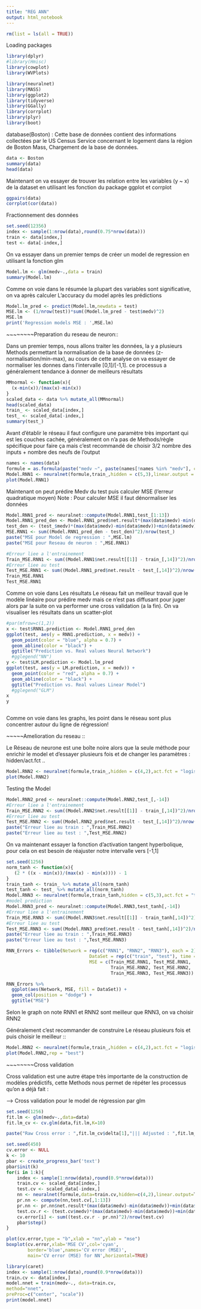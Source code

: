 ```yaml
---
title: "REG ANN"
output: html_notebook
---
```

```r
rm(list = ls(all = TRUE))
```

Loading packages
```r
library(dplyr)
#library(Hmisc)
library(cowplot)
library(WVPlots)
```


```r
library(neuralnet)
library(MASS)
library(ggplot2)
library(tidyverse)
library(GGally)
library(corrplot)
library(plyr)
library(boot)
```

database(Boston) : Cette base de données contient des informations collectées par le US Census Service concernant le logement dans la région de Boston Mass,
Chargement de la base de données.

```r
data <- Boston
summary(data)
head(data)
```

Maintenant on va essayer de trouver les relation entre les variables (y ~ x) de la dataset en utilisant les fonction du package ggplot et corrplot

```r
ggpairs(data)
corrplot(cor(data))
```


Fractionnement des données

```r
set.seed(12356)
index <- sample(1:nrow(data),round(0.75*nrow(data)))
train <- data[index,]
test <- data[-index,]
```

On va essayer dans un premier temps de créer un model de regression en utilisant la fonction glm

```r
Model.lm <- glm(medv~.,data = train)
summary(Model.lm)
```

Comme on voie dans le résumée la plupart des variables sont significative, on va après calculer L'accuracy du model après les prédictions

```r
Model.lm_pred <- predict(Model.lm,newdata = test)
MSE.lm <- (1/nrow(test))*sum((Model.lm_pred - test$medv)^2) 
MSE.lm
print('Regression models MSE : ',MSE.lm)
```

~~~~~~~~Preparation du reseau de neuron::

Dans un premier temps, nous allons traiter les données, la y a plusieurs Methods permettant la normalisation de la base de données (z-normalisation/min-max), au cours de cette analyse on va essayer de normaliser les donnes dans l'intervalle [0,1]/[-1,1].
ce processus a généralement tendance à donner de meilleurs résultats


```r
MMnormal <- function(x){
  (x-min(x))/(max(x)-min(x))
}
scaled_data <- data %>% mutate_all(MMnormal)
head(scaled_data)
train_ <- scaled_data[index,]
test_ <- scaled_data[-index,]
summary(test_)
```

Avant d’établir le réseau il faut configure une  paramètre très important qui est les couches cachée, généralement on n'a pas de Methods/règle spécifique pour faire ça mais c'est recommandé de choisir 3/2 nombre des inputs + nombre des neufs de l'output

```r
names <- names(data)
formule = as.formula(paste("medv ~", paste(names[!names %in% "medv"], collapse = " + ")))
Model.RNN1 <- neuralnet(formule,train_,hidden = c(5,3),linear.output = TRUE)
plot(Model.RNN1)
```

Maintenant on peut prédire Medv du test puis calculer MSE (l'erreur quadratique moyen)
Note : Pour calculer MSE il faut dénormaliser les données

```r
Model.RNN1_pred <- neuralnet::compute(Model.RNN1,test_[1:13])
Model.RNN1_pred_den <- Model.RNN1_pred$net.result*(max(data$medv)-min(data$medv))+min(data$medv)
test_den <- (test_$medv)*(max(data$medv)-min(data$medv))+min(data$medv)
MSE.RNN1 <- sum((Model.RNN1_pred_den - test_den)^2)/nrow(test_)
paste("MSE pour Model de regression : ",MSE.lm)
paste("MSE pour Reseau de neuron : ",MSE.RNN1)
```
```r
#Erreur liee a l'entrainement 
Train_MSE.RNN1 <- sum((Model.RNN1$net.result[[1]] - train_[,14])^2)/nrow(train_)
#Erreur liee au test
Test_MSE.RNN1 <- sum((Model.RNN1_pred$net.result - test_[,14])^2)/nrow(test_)
Train_MSE.RNN1
Test_MSE.RNN1
```


Comme on voie dans Les résultats Le réseau fait un meilleur travail que le modèle linéaire pour prédire medv mais ce n'est pas diffusant pour juger alors par la suite on va performer une cross validation (a la fin).
On va visualiser les résultats dans un scatter-plot


```r
#par(mfrow=c(1,2))
x <- test$RNN1.prediction <- Model.RNN1_pred_den
ggplot(test, aes(y = RNN1.prediction, x = medv)) + 
  geom_point(color = "blue", alpha = 0.7) + 
  geom_abline(color = "black") +
  ggtitle("Prediction vs. Real values Neural Network")
  #gglegend("NN")
y <- test$LM.prediction <- Model.lm_pred
ggplot(test, aes(y = LM.prediction, x = medv)) + 
  geom_point(color = "red", alpha = 0.7) + 
  geom_abline(color = "black") +
  ggtitle("Prediction vs. Real values Linear Model")
  #gglegend("GLM")
x
y



```

Comme on voie dans les graphs, les point dans le réseau sont plus concentrer autour du ligne de régression!

~~~~~Amelioration du reseau :: 

Le Réseau de neurone est une boîte noire alors que la seule méthode pour enrichir le model et d'essayer plusieurs fois et de changer les paramètres : hidden/act.fct ..

```r
Model.RNN2 <- neuralnet(formule,train_,hidden = c(4,2),act.fct = "logistic",linear.output = TRUE)
plot(Model.RNN2)
```
Testing the Model
```r
Model.RNN2_pred <- neuralnet::compute(Model.RNN2,test_[,-14])
#Erreur liee a l'entrainement 
Train_MSE.RNN2 <- sum((Model.RNN2$net.result[[1]] - train_[,14])^2)/nrow(train_)
#Erreur liee au test
Test_MSE.RNN2 <- sum((Model.RNN2_pred$net.result - test_[,14])^2)/nrow(test_)
paste("Erreur liee au train : ",Train_MSE.RNN2)
paste("Erreur liee au test : ",Test_MSE.RNN2)

```

On va maintenant essayer la fonction d'activation tangent hyperbolique, pour cela on est besoin de réajuster notre intervalle vers [-1,1]

```r
set.seed(1256)
norm_tanh <- function(x){
   (2 * ((x - min(x))/(max(x) - min(x)))) - 1
}
train_tanh <- train_ %>% mutate_all(norm_tanh)
test_tanh <- test_ %>% mutate_all(norm_tanh)
Model.RNN3 <- neuralnet(formule,train_tanh,hidden = c(5,3),act.fct = "tanh",linear.output = TRUE)
#model prediction
Model.RNN3_pred <- neuralnet::compute(Model.RNN3,test_tanh[,-14])
#Erreur liee a l'entrainement 
Train_MSE.RNN3 <- sum((Model.RNN3$net.result[[1]] - train_tanh[,14])^2)/nrow(train_tanh)
#Erreur liee au test
Test_MSE.RNN3 <- sum((Model.RNN3_pred$net.result - test_tanh[,14])^2)/nrow(test_tanh)
paste("Erreur liee au train : ",Train_MSE.RNN3)
paste("Erreur liee au test : ",Test_MSE.RNN3)
```
```r
RNN_Errors <- tibble(Network = rep(c("RNN1", "RNN2", "RNN3"), each = 2), 
                               DataSet = rep(c("train", "test"), time = 3), 
                               MSE = c(Train_MSE.RNN1, Test_MSE.RNN1, 
                                       Train_MSE.RNN2, Test_MSE.RNN2, 
                                       Train_MSE.RNN3, Test_MSE.RNN3))

RNN_Errors %>% 
  ggplot(aes(Network, MSE, fill = DataSet)) + 
  geom_col(position = "dodge") + 
  ggtitle("MSE")
```
Selon le graph on note RNN1 et RNN2 sont meilleur que RNN3, on va choisir RNN2


Généralement c'est recommander de construire Le réseau plusieurs fois et puis choisir le meilleur ::

```r
Model.RNN2 <- neuralnet(formule,train_,hidden = c(4,2),act.fct = "logistic",linear.output = TRUE,rep = 10)
plot(Model.RNN2,rep = "best")
```

~~~~~~~~Cross validation

Cross validation est une autre étape très importante de la construction de modèles prédictifs, cette Methods nous permet de répéter les processus qu'on a déjà fait :

--> Cross validation pour le model de régression par glm


```r
set.seed(1256)
fit.lm <- glm(medv~.,data=data)
fit.lm_cv <- cv.glm(data,fit.lm,K=10)
```

```r
paste("Raw Cross error : ",fit.lm_cv$delta[1],"||| Adjusted : ",fit.lm_cv$delta[2])
```

```r
set.seed(450)
cv.error <- NULL
k <- 10
pbar <- create_progress_bar('text')
pbar$init(k)
for(i in 1:k){
    index <- sample(1:nrow(data),round(0.9*nrow(data)))
    train.cv <- scaled_data[index,]
    test.cv <- scaled_data[-index,]
    nn <- neuralnet(formule,data=train.cv,hidden=c(4,2),linear.output=T)   
    pr.nn <- compute(nn,test.cv[,1:13])
    pr.nn <- pr.nn$net.result*(max(data$medv)-min(data$medv))+min(data$medv)   
    test.cv.r <- (test.cv$medv)*(max(data$medv)-min(data$medv))+min(data$medv)   
    cv.error[i] <- sum((test.cv.r - pr.nn)^2)/nrow(test.cv)    
    pbar$step()
}

```
```r
plot(cv.error,type = "b",xlab = "nn",ylab = "mse")
boxplot(cv.error,xlab='MSE CV',col='cyan',
        border='blue',names='CV error (MSE)',
        main='CV error (MSE) for NN',horizontal=TRUE)
```


```r
library(caret)
index <- sample(1:nrow(data),round(0.9*nrow(data)))
train.cv <- data[index,]
model.nnet = train(medv~., data=train.cv,
method="nnet",
preProc=c("center", "scale"))
print(model.nnet)
```

